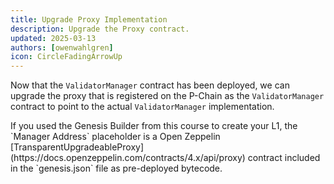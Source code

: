 ```yaml
---
title: Upgrade Proxy Implementation
description: Upgrade the Proxy contract.
updated: 2025-03-13
authors: [owenwahlgren]
icon: CircleFadingArrowUp
---
```



Now that the `ValidatorManager` contract has been deployed, we can upgrade the proxy that is registered on the P-Chain as the `ValidatorManager` contract to point to the actual `ValidatorManager` implementation.

<Callout type="info">
    If you used the Genesis Builder from this course to create your L1, the `Manager Address` placeholder is a Open Zeppelin [TransparentUpgradeableProxy](https://docs.openzeppelin.com/contracts/4.x/api/proxy) contract included in the `genesis.json` file as pre-deployed bytecode.
</Callout>


<ToolboxMdxWrapper>
    <UpgradeProxy />
</ToolboxMdxWrapper>

